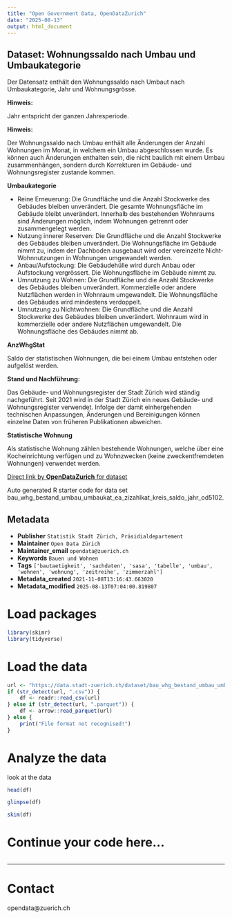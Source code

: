 ```yaml
---
title: "Open Government Data, OpenDataZurich"
date: "2025-08-13"
output: html_document
---
```


## Dataset: Wohnungssaldo nach Umbau und Umbaukategorie

Der Datensatz enthält den Wohnungssaldo nach Umbaut nach Umbaukategorie, Jahr und Wohnungsgrösse.

**Hinweis:**


Jahr entspricht der ganzen Jahresperiode.


[]()

**Hinweis:**


Der Wohnungssaldo nach Umbau enthält alle Änderungen der Anzahl Wohnungen im Monat, in welchem ein Umbau abgeschlossen wurde. Es können auch Änderungen enthalten sein, die nicht baulich mit einem Umbau zusammenhängen, sondern durch Korrekturen im Gebäude- und Wohnungsregister zustande kommen.


[]()

**Umbaukategorie**

- Reine Erneuerung: Die Grundfläche und die Anzahl Stockwerke des Gebäudes bleiben unverändert. Die gesamte Wohnungsfläche im Gebäude bleibt unverändert. Innerhalb des bestehenden Wohnraums sind Änderungen möglich, indem Wohnungen getrennt oder zusammengelegt werden.
- Nutzung innerer Reserven: Die Grundfläche und die Anzahl Stockwerke des Gebäudes bleiben unverändert. Die Wohnungsfläche im Gebäude nimmt zu, indem der Dachboden ausgebaut wird oder vereinzelte Nicht-Wohnnutzungen in Wohnungen umgewandelt werden.
- Anbau/Aufstockung: Die Gebäudehülle wird durch Anbau oder Aufstockung vergrössert. Die Wohnungsfläche im Gebäude nimmt zu.
- Umnutzung zu Wohnen: Die Grundfläche und die Anzahl Stockwerke des Gebäudes bleiben unverändert. Kommerzielle oder andere Nutzflächen werden in Wohnraum umgewandelt. Die Wohnungsfläche des Gebäudes wird mindestens verdoppelt.
- Umnutzung zu Nichtwohnen: Die Grundfläche und die Anzahl Stockwerke des Gebäudes bleiben unverändert. Wohnraum wird in kommerzielle oder andere Nutzflächen umgewandelt. Die Wohnungsfläche des Gebäudes nimmt ab.



[]()

**AnzWhgStat**


Saldo der statistischen Wohnungen, die bei einem Umbau entstehen oder aufgelöst werden.
 

[]()

**Stand und Nachführung:**

Das Gebäude- und Wohnungsregister der Stadt Zürich wird ständig nachgeführt. Seit 2021 wird in der Stadt Zürich ein neues Gebäude- und Wohnungsregister verwendet. Infolge der damit einhergehenden technischen Anpassungen, Änderungen und Bereinigungen können einzelne Daten von früheren Publikationen abweichen.
 

[]()

**Statistische Wohnung**

 
Als statistische Wohnung zählen bestehende Wohnungen, welche über eine Kocheinrichtung verfügen und zu Wohnzwecken (keine zweckentfremdeten Wohnungen) verwendet werden.
 

[]()



[Direct link by **OpenDataZurich** for dataset](https://data.stadt-zuerich.ch/dataset/bau_whg_bestand_umbau_umbaukat_ea_zizahlkat_kreis_saldo_jahr_od5102)

Auto generated R starter code for data set bau_whg_bestand_umbau_umbaukat_ea_zizahlkat_kreis_saldo_jahr_od5102.

## Metadata

- **Publisher** `Statistik Stadt Zürich, Präsidialdepartement`
- **Maintainer** `Open Data Zürich`
- **Maintainer_email** `opendata@zuerich.ch`
- **Keywords** `Bauen und Wohnen`
- **Tags** `['bautaetigkeit', 'sachdaten', 'sasa', 'tabelle', 'umbau', 'wohnen', 'wohnung', 'zeitreihe', 'zimmerzahl']`
- **Metadata_created** `2021-11-08T13:16:43.663020`
- **Metadata_modified** `2025-08-13T07:04:00.819807`


# Load packages

```r
library(skimr)
library(tidyverse)
```

# Load the data

```r
url <- "https://data.stadt-zuerich.ch/dataset/bau_whg_bestand_umbau_umbaukat_ea_zizahlkat_kreis_saldo_jahr_od5102/download/BAU510OD5102.csv"
if (str_detect(url, ".csv")) {
    df <- readr::read_csv(url)
} else if (str_detect(url, ".parquet")) {
    df <- arrow::read_parquet(url)
} else {
    print("File format not recognised!")
}
```

# Analyze the data

look at the data
```r
head(df)
```

```r
glimpse(df)
```

```r
skim(df)
```

# Continue your code here...

```r

```

------------------------------------------------------------------------

# Contact

opendata@zuerich.ch

